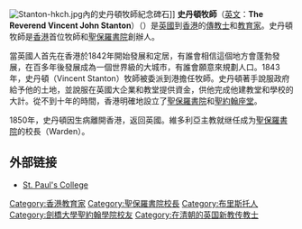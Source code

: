 {{Infobox Celebrity
| name = <small>史丹頓  <br> Vincent John Stanton  </small>
| image =
|image_size=
| caption =
| birth_date =
| birth_place =
| death_date = 
| death_place= 
| occupation = [[聖保羅書院|聖保羅書院]]創辦人，香港首位牧師
| nationality = [[File:Flag_of_the_United_Kingdom.svg|25px]] [[英國|英國]]
| salary = 
| networth = 
| spouse = 
| website =
| footnotes = 
}}
[[File:Stanton-hkch.jpg|thumb]]內的史丹頓牧師紀念碑石]]
'''史丹頓牧師'''（[[英文|英文]]：'''The Reverend Vincent John Stanton'''）（{{bd|1817年||1891年|5月16日}}）是[[英國|英國]]到[[香港|香港]]的[[傳教士|傳教士]]和[[教育家|教育家]]。史丹頓牧師是[[香港|香港]]首位牧師和[[聖保羅書院|聖保羅書院]]創辦人。

當英國人首先在香港於1842年開始發展和定居，有誰會相信這個地方會蓬勃發展，在百多年後發展成為一個世界級的大城市，有誰會願意來規劃人口。1843年，史丹頓（Vincent Stanton）牧師被委派到港擔任牧師。史丹頓著手說服政府給予他的土地，並說服在英國大企業和教堂提供資金，供他完成他建教堂和學校的大計。從不到十年的時間，香港明確地設立了[[聖保羅書院|聖保羅書院]]和[[聖約翰座堂|聖約翰座堂]]。

1850年，史丹頓因生病離開香港，返回英國。維多利亞主教就继任成为[[聖保羅書院|聖保羅書院]]的校長（Warden）。

==外部链接==
*[http://www.spc.edu.hk  St. Paul's College]{{Wayback|url=http://www.spc.edu.hk/ |date=20200617142133 }}

{{s-start}}
{{s-aca}}
{{succession box|title= 聖保羅書院校長|before=創辦人|after= [[施美夫|施美夫]]主教|years=1849–1850}}
{{end}}

{{DEFAULTSORT: Stanton, John}}
{{赴华外国传教士列表}}
{{聖保羅書院}}

[[Category:香港教育家|Category:香港教育家]]
[[Category:聖保羅書院校長|Category:聖保羅書院校長]]
[[Category:布里斯托人|Category:布里斯托人]]
[[Category:劍橋大學聖約翰學院校友|Category:劍橋大學聖約翰學院校友]]
[[Category:在清朝的英国新教传教士|Category:在清朝的英国新教传教士]]